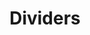 ---
title: Dividers
tabs: ['Usage', 'Style', 'Code']
description: Style instructions for the Divider component
---